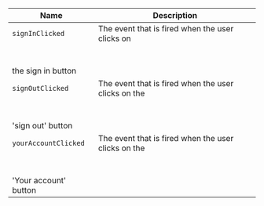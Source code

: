 
| Name | Description |
| --- | --- |
| `signInClicked` | The event that is fired when the user clicks on<br /><br />the sign in button |
| `signOutClicked` | The event that is fired when the user clicks on the<br /><br />'sign out' button |
| `yourAccountClicked` | The event that is fired when the user clicks on the<br /><br />'Your account' button |

